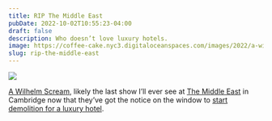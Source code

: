 ```yaml
---
title: RIP The Middle East
pubDate: 2022-10-02T10:55:23-04:00
draft: false
description: Who doesn’t love luxury hotels.
image: https://coffee-cake.nyc3.digitaloceanspaces.com/images/2022/a-wilhelm-scream.jpeg
slug: rip-the-middle-east
---
```

![](https://coffee-cake.nyc3.digitaloceanspaces.com/images/2022/a-wilhelm-scream.jpeg)

[A Wilhelm Scream](https://www.awilhelmscream.com), likely the last show I’ll ever see at [The Middle East](https://www.mideastoffers.com) in Cambridge now that they’ve got the notice on the window to [start demolition for a luxury hotel](https://www.cbsnews.com/boston/news/middle-east-cambridge-closing-hotel-retail/).